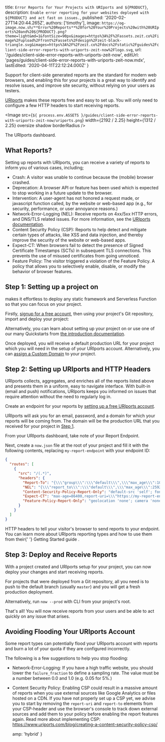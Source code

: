 
  title: `Error Reports for Your Projects with URIports and ${PRODUCT}`,
  description: `Enable error reporting for your websites deployed with ${PRODUCT} and act fast on issues.`,
  published: '2020-02-27T14:20:44.265Z',
  authors: ['timothy'],
  image: `https://og-image.now.sh/**Error%20Reports**%20for%20Your%20Projects%20with%20URIports%20and%20${PRODUCT}.png?theme=light&md=1&fontSize=90px&images=https%3A%2F%2Fassets.zeit.co%2Fimage%2Fupload%2Ffront%2Fassets%2Fdesign%2Fzeit-black-triangle.svg&images=https%3A%2F%2Fzeit.co%2Fdocs%2Fstatic%2Fguides%2Fclient-side-error-reports-with-uriports-zeit-now%2Flogo.svg`,
  url: '/guides/client-side-error-reports-with-uriports-zeit-now',
  editUrl: 'pages/guides/client-side-error-reports-with-uriports-zeit-now.mdx',
  lastEdited: '2020-04-11T22:12:24.000Z'
}

Support for client-side generated reports are the standard for modern web browsers, and enabling this for your projects is a great way to identify and resolve issues, and improve site security, without relying on your users as testers.

[URIports](https://uriports.com) makes these reports free and easy to set up. You will only need to configure a few HTTP headers to start receiving reports.

<Image
  src={`${
    process.env.ASSETS
  }/guides/client-side-error-reports-with-uriports-zeit-now/uriports.png`}
  width={2192 / 2.25}
  height={1312 / 2.25}
  oversize
  shadow
  borderRadius
/>
<Caption>The URIports dashboard.</Caption>

## What Reports?

Setting up reports with URIports, you can receive a variety of reports to inform you of various cases, including;

- Crash: A visitor was unable to continue because the (mobile) browser crashed.
- Deprecation: A browser API or feature has been used which is expected to stop working in a future update to the browser.
- Intervention: A user-agent has not honored a request made, or javascript function called, by the website or web-based app (e.g., for security, performance, or user annoyance reasons.)
- Network-Error-Logging (NEL): Receive reports on 4xx/5xx HTTP errors, and DNS/TLS related issues. For more information, see the [URIports documentation](https://www.uriports.com/blog/network-error-logging/).
- Content Security Policy (CSP): Reports to help detect and mitigate certain types of attacks, like XSS and data injection, and thereby improve the security of the website or web-based apps.
- Expect-CT: When browsers fail to detect the presence of Signed Certificate Timestamps (SCTs) in subsequent TLS connections. This prevents the use of misused certificates from going unnoticed.
- Feature Policy: The visitor triggered a violation of the Feature Policy. A policy that allows you to selectively enable, disable, or modify the behavior of browser features.

## Step 1: Setting up a project on <ProductName />

[<ProductName />](/) makes it effortless to deploy any static framework and Serverless Function so that you can focus on your project.

Firstly, [signup for a free <ProductNameSimple /> account](/signup), then using your project's Git repository, import and deploy your project:

<DeploySection meta={meta} />

Alternatively, you can learn about setting up your project on <ProductName /> or use one of our many Quickstarts from [the <ProductName /> introduction documentation](/docs).

Once deployed, you will receive a default production URL for your project which you will need in the setup of your URIports account. Alternatively, you can [assign a Custom Domain](/docs/v2/custom-domains) to your project.

## Step 2: Setting up URIports and HTTP Headers

URIports collects, aggregates, and enriches all of the reports listed above and presents them in a uniform, easy to navigate interface. With built-in (email and push) notifications, URIports keeps you informed on issues that require attention without the need to regularly log in.

Create an endpoint for your reports by [setting up a free URIports account](https://app.uriports.com/auth/create/).

URIports will ask you for an email, password, and a domain for which your reports will be coming from. The domain will be the production URL that you received for your project in [Step 1](#step-1:-setting-up-a-project-on-zeit-now).

From your URIports dashboard, take note of your Report Endpoint.

Next, create a `now.json` file at the root of your project and fill it with the following contents, replacing `my-report-endpoint` with your endpoint ID:

```json
{
  "routes": [
    {
      "src": "/(.*)",
      "headers": {
        "Report-To": "{\\\"group\\\":\\\"default\\\",\\\"max_age\\\":10886400,\\\"endpoints\\\":[{\\\"url\\\":\\\"https://my-report-endpoint.uriports.com/reports\\\"}],\\\"include_subdomains\\\":true}",
        "NEL": "{\\\"report_to\\\":\\\"default\\\",\\\"max_age\\\":2592000,\\\"include_subdomains\\\":true,\\\"failure_fraction\\\":1.0}",
        "Content-Security-Policy-Report-Only": "default-src 'self'; font-src 'self'; img-src 'self'; script-src 'self'; style-src 'self'; report-uri https://my-report-endpoint.uriports.com/reports/report; report-to default",
        "Expect-CT": "max-age=86400,report-uri=\\\"https://my-report-endpoint.uriports.com/reports/report\\\"",
        "Feature-Policy-Report-Only": "geolocation 'none'; camera 'none'; fullscreen *; payment 'self'"
      }
    }
  ]
}
```

<Caption>
  HTTP headers to tell your visitor's browser to send reports to your endpoint.
</Caption>

<Note>
  You can learn more about URIports reporting types and how to use them from
  their{' '}
  <Link href="https://www.uriports.com/getting-started">
    Getting Started guide
  </Link>
  .
</Note>

## Step 3: Deploy and Receive Reports

With a <ProductName /> project created and URIports setup for your project, you can now deploy your changes and start receiving reports.

For projects that were deployed from a Git repository, all you need is to push to the default branch (usually `master`) and you will get a fresh production deployment.

Alternatively, run `now --prod` with <ProductNameShort /> CLI from your project's root.

That's all! You will now receive reports from your users and be able to act quickly on any issue that arises.

## Avoiding Flooding Your URIports Account

Some report types can potentially flood your URIports account with reports and burn a lot of your quota if they are configured incorrectly.

The following is a few suggestions to help you stop flooding:

- Network-Error-Logging: If you have a high traffic website, you should lower the `failure_fraction` to define a sampling rate. The value must be a number between 0.0 and 1.0 (e.g. 0.05 for 5%.)
- Content Security Policy: Enabling CSP could result in a massive amount of reports when you use external sources like Google Analytics or files hosted on a CDN. If you have not properly set up a CSP yet, we advise you to start by removing the `report-uri` and `report-to` elements from your CSP-header and use the browser's console to track down external sources and add them to your policy before enabling the report features again. Read more about implementing CSP: <https://www.uriports.com/blog/creating-a-content-security-policy-csp/>


  amp: 'hybrid'
}
